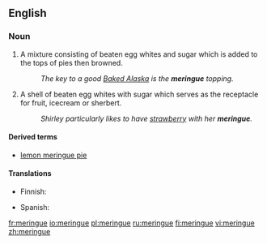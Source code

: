 ==English==

===Noun===
{{en-noun|s|-}}

# A mixture consisting of beaten egg whites and sugar which is added to the tops of pies then browned.
#: ''The key to a good [[Baked Alaska]] is the '''meringue''' topping.''
# A shell of beaten egg whites with sugar which serves as the receptacle for fruit, icecream or sherbert.
#: ''Shirley particularly likes to have [[strawberry]] with her '''meringue'''.''

====Derived terms====
*[[lemon meringue pie]]

====Translations====
{{top}}
* Finnish: {{t-|fi|marenki}}
{{mid}}
* Spanish: {{t-|es|merengue}}
{{bottom}}

[[fr:meringue]]
[[io:meringue]]
[[pl:meringue]]
[[ru:meringue]]
[[fi:meringue]]
[[vi:meringue]]
[[zh:meringue]]